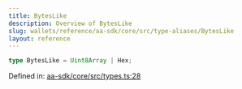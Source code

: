 ```yaml
---
title: BytesLike
description: Overview of BytesLike
slug: wallets/reference/aa-sdk/core/src/type-aliases/BytesLike
layout: reference
---
```


```ts
type BytesLike = Uint8Array | Hex;
```

Defined in: [aa-sdk/core/src/types.ts:28](https://github.com/alchemyplatform/aa-sdk/blob/49e74eee8606f480b200b4612d00d950da8a8742/aa-sdk/core/src/types.ts#L28)
